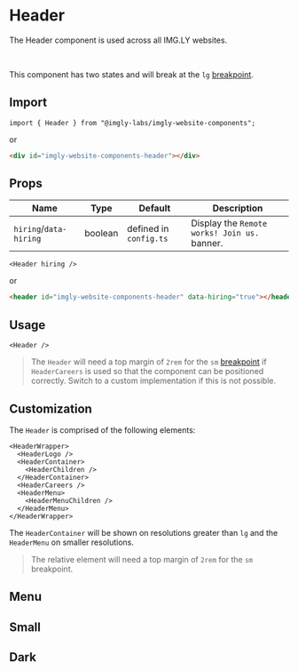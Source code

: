 

<Meta of={HeaderStories} />

# Header

The Header component is used across all IMG.LY websites.

<Story of={HeaderStories.Default} />

<br />

This component has two states and will break at the `lg` [breakpoint](?path=/docs/design-system-breakpoints--page).

## Import

```tsx
import { Header } from "@imgly-labs/imgly-website-components";
```

or

```html
<div id="imgly-website-components-header"></div>
```

## Props

| Name                   | Type    | Default                | Description                                  |
| ---------------------- | ------- | ---------------------- | -------------------------------------------- |
| `hiring`/`data-hiring` | boolean | defined in `config.ts` | Display the `Remote works! Join us.` banner. |

```tsx
<Header hiring />
```

or

```html
<header id="imgly-website-components-header" data-hiring="true"></header>
```

## Usage

```tsx
<Header />
```

> The `Header` will need a top margin of `2rem` for the `sm` [breakpoint](?path=/docs/design-system-breakpoints--page) if `HeaderCareers` is used so that the component can be positioned correctly.
> Switch to a custom implementation if this is not possible.

## Customization

The `Header` is comprised of the following elements:

```tsx
<HeaderWrapper>
  <HeaderLogo />
  <HeaderContainer>
    <HeaderChildren />
  </HeaderContainer>
  <HeaderCareers />
  <HeaderMenu>
    <HeaderMenuChildren />
  </HeaderMenu>
</HeaderWrapper>
```

The `HeaderContainer` will be shown on resolutions greater than `lg` and the `HeaderMenu` on smaller resolutions.

> The relative element will need a top margin of `2rem` for the `sm` breakpoint.

## Menu

<Story of={HeaderStories.Menu} />

## Small

<Story of={HeaderStories.Small} />

## Dark

<Story of={HeaderStories.Dark} />
